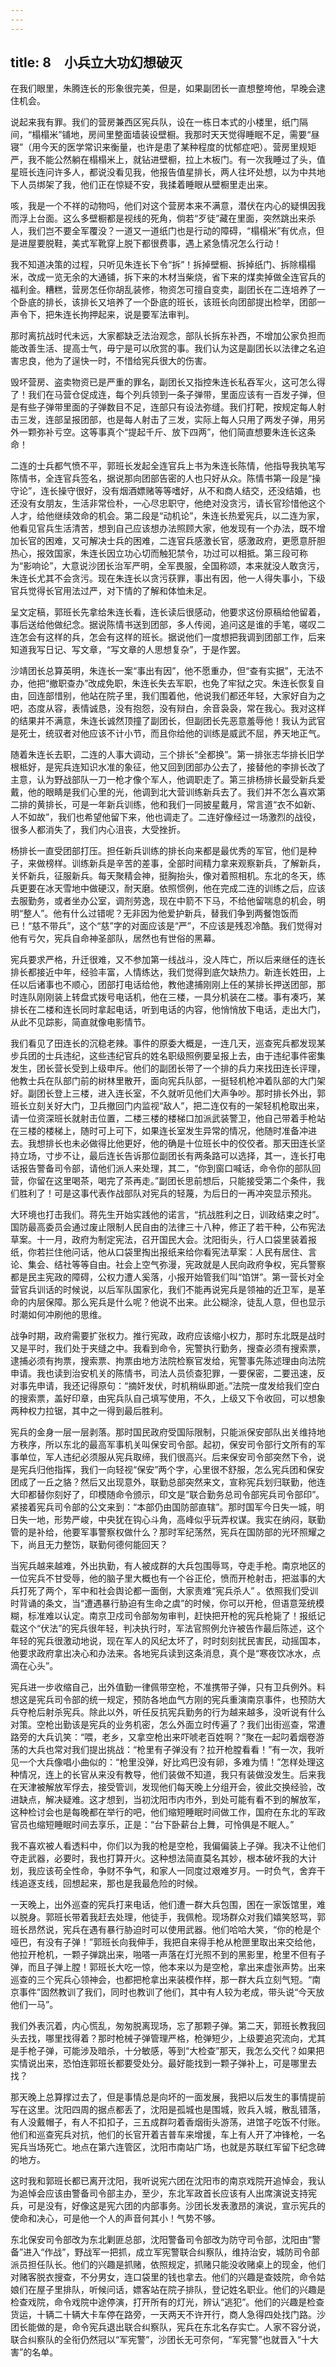 ```yaml
---
---
---
```

title: 8　小兵立大功幻想破灭
---

在我们眼里，朱腾连长的形象很完美，但是，如果副团长一直想整垮他，早晚会逮住机会。

说起来我有罪。我们的营房兼西区宪兵队，设在一栋日本式的小楼里，纸门隔间，“榻榻米”铺地，房间里整面墙装设壁橱。我那时天天觉得睡眠不足，需要“昼寝”（用今天的医学常识来衡量，也许是患了某种程度的忧郁症吧）。营房里规矩严，我不能公然躺在榻榻米上，就钻进壁橱，拉上木板门。有一次我睡过了头，值星班长连问许多人，都说没看见我，他报告值星排长，两人往坏处想，以为中共地下人员绑架了我，他们正在惊疑不安，我揉着睡眼从壁橱里走出来。

咳，我是一个不祥的动物吗，他们对这个营房本来不满意，潜伏在内心的疑惧因我而浮上台面。这么多壁橱都是视线的死角，倘若“歹徒”藏在里面，突然跳出来杀人，我们岂不要全军覆没？一道又一道纸门也是行动的障碍，“榻榻米”有优点，但是进屋要脱鞋，美式军靴穿上脱下都很费事，遇上紧急情况怎么行动！

我不知道决策的过程，只听见朱连长下令“拆”！拆掉壁橱、拆掉纸门、拆除榻榻米，改成一览无余的大通铺，拆下来的木材当柴烧，省下来的煤卖掉做全连官兵的福利金。糟糕，营房怎任你胡乱装修，物资怎可擅自变卖，副团长在二连培养了一个卧底的排长，该排长又培养了一个卧底的班长，该班长向团部提出检举，团部一声令下，把朱连长拘押起来，说是要军法审判。

那时离抗战时代未远，大家都缺乏法治观念，部队长拆东补西，不增加公家负担而能改善生活、提高士气，毋宁是可以欣赏的事。我们认为这是副团长以法律之名迫害忠良，他为了逞快一时，不惜给宪兵很大的伤害。

毁坏营房、盗卖物资已是严重的罪名，副团长又指控朱连长私吞军火，这可怎么得了！我们在马营仓促成连，每个列兵领到一条子弹带，里面应该有一百发子弹，但是有些子弹带里面的子弹数目不足，连部只有设法弥缝。我们打靶，按规定每人射击三发，连部呈报团部，也是每人射击了三发，实际上每人只用了两发子弹，用另外一颗弥补亏空。这等事真个“提起千斤、放下四两”，他们简直想要朱连长这条命！

二连的士兵都气愤不平，郭班长发起全连官兵上书为朱连长陈情，他指导我执笔写陈情书，全连官兵签名，据说那向团部告密的人也只好从众。陈情书第一段是“操守论”，连长操守很好，没有烟酒嫖赌等等嗜好，从不和商人结交，还没结婚，也还没有女朋友，生活非常俭朴，一心尽忠职守，他绝对没贪污，请长官珍惜他这个人才，给他继续效命的机会。第二段是“动机论”，朱连长热爱宪兵，以二连为家，他看见官兵生活清苦，想到自己应该想办法照顾大家，他发现有一个办法，既不增加长官的困难，又可解决士兵的困难，二连官兵感激长官，感激政府，更愿意肝胆热心，报效国家，朱连长因立功心切而触犯禁令，功过可以相抵。第三段可称为“影响论”，大意说沙团长治军严明，全军畏服，全国称颂，本来就没人敢贪污，朱连长尤其不会贪污。现在朱连长以贪污获罪，事出有因，他一人得失事小，下级官兵觉得长官用法过严，对下情的了解和体恤未足。

呈文定稿，郭班长先拿给朱连长看，连长读后很感动，他要求这份原稿给他留着，事后送给他做纪念。据说陈情书送到团部，多人传阅，追问这是谁的手笔，嗟叹二连怎会有这样的兵，怎会有这样的班长。据说他们一度想把我调到团部工作，后来知道我写日记、写文章，“写文章的人思想复杂”，于是作罢。

沙靖团长总算英明，朱连长一案“事出有因”，他不愿重办，但“查有实据”，无法不办，他把“撤职查办”改成免职，朱连长失去军职，也免了牢狱之灾。朱连长恢复自由，回连部惜别，他站在院子里，我们围着他，他说我们都还年轻，大家好自为之吧，态度从容，表情诚恳，没有抱怨，没有辩白，余音袅袅，常在我心。我对这样的结果并不满意，朱连长诚然顶撞了副团长，但副团长先恶意羞辱他！我认为武官是死士，统驭者对他应该不计小节，而且你给他的训练是威武不屈，养天地正气。

随着朱连长去职，二连的人事大调动，三个排长“全都换”。第一排张志华排长旧学根柢好，是宪兵连知识水准的象征，他又回到团部办公去了，接替他的李排长改了主意，认为野战部队一刀一枪才像个军人，他调职走了。第三排杨排长最受新兵爱戴，他的眼睛是我们心里的光，他调到北大营训练新兵去了。我们并不怎么喜欢第二排的黄排长，可是一年新兵训练，他和我们一同披星戴月，常言道“衣不如新、人不如故”，我们也希望他留下来，他也调走了。二连好像经过一场激烈的战役，很多人都消失了，我们内心沮丧，大受挫折。

杨排长一直受团部打压。担任新兵训练的排长向来都是最优秀的军官，他们是种子，来做榜样。训练新兵是辛苦的差事，全部时间精力拿来观察新兵，了解新兵，关怀新兵，征服新兵。每天聚精会神，挺胸抬头，像对着照相机。东北的冬天，练兵更要在冰天雪地中做硬汉，耐天磨。依照惯例，他在完成二连的训练之后，应该去服勤务，或者坐办公室，调剂劳逸，现在中箭不下马，不给他留喘息的机会，明明“整人”。他有什么过错呢？无非因为他爱护新兵，替我们争到两餐饱饭而已！“慈不带兵”，这个“慈”字的对面应该是“严”，不应该是残忍冷酷。我们觉得对他有亏欠，宪兵自命神圣部队，居然也有世俗的黑幕。

宪兵要求严格，升迁很难，又不参加第一线战斗，没人阵亡，所以后来继任的连长排长都接近中年，经验丰富，人情练达，我们觉得到底欠缺热力。新连长姓田，上任以后诸事也不顺心，团部打电话给他，教他逮捕刚刚上任的某排长押送团部，那时连队刚刚装上转盘式拨号电话机，他在三楼，一具分机装在二楼。事有凑巧，某排长在二楼和连长同时拿起电话，听到电话的内容，他悄悄放下电话，走出大门，从此不见踪影，简直就像电影情节。

我们看见了田连长的沉稳老辣。事件的原委大概是，一连几天，巡查宪兵都发现某步兵团的士兵违纪，这些违纪官兵的姓名职级照例要呈报上去，由于违纪事件密集发生，团长营长受到上级申斥。他们的副团长带了一个排的兵力来找田连长评理，他教士兵在队部门前的树林里散开，面向宪兵队部，一挺轻机枪冲着队部的大门架好。副团长登上三楼，进入连长室，不久就听见他们大声争吵。那时排长外出，郭班长立刻关好大门，卫兵撤回门内监视“敌人”，把二连仅有的一架轻机枪取出来，请一位资深班长就射击位置，二楼三楼的楼梯口加派武装警卫，他自己带着手枪站在三楼的楼梯上，随时可上可下，如果连长室发生异常的情况，他随时准备冲进去。我想排长也未必做得比他更好，他的确是十位班长中的佼佼者。那天田连长坚持立场，寸步不让，最后连长告诉那位副团长有两条路可以选择，其一，连长打电话报告警备司令部，请他们派人来处理，其二，“你到窗口喊话，命令你的部队回营，你留在这里喝茶，喝完了茶再走。”副团长思前想后，只能接受第二个条件，我们胜利了！可是这事代表作战部队对宪兵的轻蔑，为后日的一再冲突显示预兆。

大环境也打击我们。蒋先生开始实践他的诺言，“抗战胜利之日，训政结束之时”。国防最高委员会通过废止限制人民自由的法律三十八种，修正了若干种，公布宪法草案。十一月，政府为制定宪法，召开国民大会。沈阳街头，行人口袋里装着报纸，你若拦住他问话，他从口袋里掏出报纸来给你看宪法草案：人民有居住、言论、集会、结社等等自由。社会上空气弥漫，宪政就是人民向政府争权，宪兵警察都是民主宪政的障碍，公权力遭人奚落，小报开始管我们叫“馅饼”。第一营长对全营官兵训话的时候说，以后军队国家化，我们不能再说宪兵是领袖的近卫军，是革命的内层保障。那么宪兵是什么呢？他说不出来。此公糊涂，徒乱人意，但也显示时潮如何冲刷他的思维。

战争时期，政府需要扩张权力。推行宪政，政府应该缩小权力，那时东北既是战时又是平时，我们处于夹缝之中。我看到命令，宪警执行勤务，搜查必须有搜索票，逮捕必须有拘票，搜索票、拘票由地方法院检察官发给，宪警事先陈述理由向法院申请。我也读到治安机关的陈情书，司法人员侦查犯罪，一要保密，二要迅速，反对事先申请，我还记得原句：“摘奸发伏，时机稍纵即逝。”法院一度发给我们空白的搜索票，盖好印章，由宪兵队自己填写使用，不久，上级又下令收回，可以想象两种权力拉锯，其中之一得到最后胜利。

宪兵的金身一层一层剥落。那时国民政府受国际限制，只能派保安部队出关维持地方秩序，所以东北的最高军事机关叫保安司令部。起初，保安司令部行文所有的军事单位，军人违纪必须服从宪兵取缔，我们很高兴。后来保安司令部突然下令，说是宪兵归他指挥，我们一向轻视“保安”两个字，心里很不舒服，怎么宪兵团和保安团成了一丘之貉？然后又出现意外，联勤总部突然来文，宣称宪兵划归联勤，他连大印都替你刻好了，印模随命令颁示，印文是“联合勤务总司令部宪兵司令部印”。紧接着宪兵司令部的公文来到：“本部仍由国防部直辖”。那时国军今日失一城，明日失一地，形势严峻，中央犹在钩心斗角，高峰似乎玩弄权谋。我实在纳闷，联勤管的是补给，他要军事警察权做什么？那时军纪荡然，宪兵在国防部的光环照耀之下，尚且无力整饬，联勤何德何能回天？

当宪兵越来越难，外出执勤，有人被成群的大兵包围辱骂，夺走手枪。南京地区的一位宪兵不甘受辱，他的脑子里大概也有一个谷正伦，愤而开枪射击，把滋事的大兵打死了两个，军中和社会舆论都一面倒，大家责难“宪兵杀人” 。依照我们受训时背诵的条文，当“遭遇暴行胁迫有生命之虞”的时候，你可以开枪，但语意笼统模糊，标准难以认定。南京卫戍司令部匆匆审判，赶快把开枪的宪兵枪毙了！报纸记载这个“伏法”的宪兵很年轻，判决执行时，军法官照例允许被告作最后陈述，这个年轻的宪兵很激动地说，现在军人的风纪太坏了，时时刻刻扰民害民，动摇国本，他要求政府拿出决心和办法来。各地宪兵读到这条消息，真个是“寒夜饮冰水，点滴在心头”。

宪兵进一步收缩自己，出外值勤一律佩带空枪，不准携带子弹，只有卫兵例外。料想这是宪兵司令部的统一规定，预防各地血气方刚的宪兵重演南京事件，也预防大兵夺枪后射杀宪兵。除此以外，听任反抗宪兵勤务的行为越来越多，没听说有什么对策。空枪出勤该是宪兵的业务机密，怎么外面立时传遍了？我们出街巡查，常遭路旁的大兵讥笑：“喂，老乡，又拿空枪出来吓唬老百姓啊？”聚在一起叼着烟卷游荡的大兵也常对我们提出挑战：“枪里有子弹没有？拉开枪膛看看！”有一次，我听见一个大兵像唱小曲似的：“枪里没弹，好比鸡巴没有卵，多难为情！”怎样处理这种情况，连上的长官从来没有教导，他们装做不知道，我只有装做没发生。后来我在天津被解放军俘去，接受管训，发现他们每天晚上分组开会，彼此交换经验，改进缺点，解决疑难。这才想到，当初沈阳市内市外，到处可能有看不到的解放军，这种检讨会也是每晚都在举行的吧，他们缩短睡眠时间做工作，国府在东北的军政官员也缩短睡眠时间去享乐，正是：“台下卧薪台上舞，可怜俱是不眠人。”

我不喜欢被人看透料中，你们以为我的枪是空枪，我偏偏装上子弹。我决不让他们夺走武器，必要时，我也打算开火。这种想法简直莫名其妙，根本破坏我的大计划，我应该苟全性命，争财不争气，和家人一同度过艰难岁月。一时负气，舍弃干线追逐支线，回想起来，那也是我最危险的时候。

一天晚上，出外巡查的宪兵打来电话，他们遭一群大兵包围，困在一家饭馆里，难以脱身。郭班长带着我赶去处理，他徒手，我佩枪。现场群众对我们嬉笑怒骂，郭班长昂然说，宪兵在遇有暴行胁迫时可以使用武器。他们哈哈大笑，“你的枪是个哑巴，有没有子弹！”郭班长向我伸手，我把自来得手枪从枪匣里取出来交给他，他拉开枪机，一颗子弹跳出来，啪嗒一声落在灯光照不到的黑影里，枪里不但有子弹，而且子弹上膛！郭班长大吃一惊，他本来以为是空枪，拿出来虚张声势。出来巡查的三个宪兵心领神会，也都把枪拿出来装模作样，那一群大兵立刻气短。“南京事件”固然教训了我们，同时也教训了他们，其中有人较为老成，带头说“今天放他们一马”。

我们外表沉着，内心慌乱，匆匆脱离现场，忘了那颗子弹。第二天，郭班长教我回头去找，哪里找得着？那时枪械子弹管理严格，枪弹短少，上级要追究流向，尤其是手枪子弹，可能涉及暗杀，十分敏感，等到“大检查”那天，我怎么交代？如果把实情说出来，恐怕连郭班长都要受处分。最好能找到一颗子弹补上，可是哪里去找？

那天晚上总算撑过去了，但是事情总是向坏的一面发展，我把以后发生的事情提前写在这里。沈阳四周的据点都丢了，沈阳是孤城也是围城，败兵入城，散乱错落，有人没戴帽子，有人不扣扣子，三五成群叼着香烟街头游荡，进馆子吃饭不付账。他们和巡查宪兵对抗，他们的长官开着吉普车来增援，车上有人开了冲锋枪，一名宪兵当场死亡。地点在第六连管区，沈阳市南站广场，也就是苏联红军留下纪念碑的地方。

这时我和郭班长都已离开沈阳，我听说宪六团在沈阳市的南京戏院开追悼会，我认为追悼会应该由警备司令部主办，至少，东北军政首长应该有人出席演说支持宪兵，可是没有，好像这是宪六团的内部事务。沙团长发表激昂的演说，宣示宪兵的使命和决心，可是他一个人的声音何其小！气势不够。

东北保安司令部改为东北剿匪总部，沈阳警备司令部改为防守司令部，沈阳由“警备”进入“作战”，野战军一把抓，成立军宪警联合纠察队，维持治安，城防司令部派员担任队长。他们的兴趣是抓赌，依照规定，抓赌只能没收赌桌上的现金，他们对赌客脱衣搜查，不分男女，连口袋里的钱也拿去。他们的兴趣是查妓院，命令姑娘们在屋子里排队，听候问话，嫖客站在院子排队，登记姓名职业。他们的兴趣是检查戏院，命令戏院中途停演，打开所有的灯光，辨认“逃犯”。他们的兴趣是检查货运，十辆二十辆大卡车停在路旁，一天两天不许开行，商人急得四处找门路。沙团长能做的是，命令宪兵退出联合纠察队，宪兵在东北名存实亡。人家不容分说，联合纠察队的全衔仍然冠以“军宪警”，沙团长无可奈何，“军宪警”也就晋入“十大害”的名单。